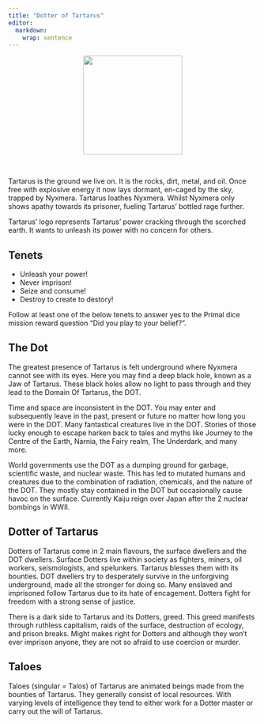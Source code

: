 ```yaml
---
title: "Dotter of Tartarus"
editor: 
  markdown: 
    wrap: sentence
---
```


<center>
![](images/Tartarus.png){style="width:200px"}
</center>

<br>

Tartarus is the ground we live on.
It is the rocks, dirt, metal, and oil.
Once free with explosive energy it now lays dormant, en-caged by the sky, trapped by Nyxmera.
Tartarus loathes Nyxmera.
Whilst Nyxmera only shows apathy towards its prisoner, fueling Tartarus’ bottled rage further.

Tartarus’ logo represents Tartarus' power cracking through the scorched earth.
It wants to unleash its power with no concern for others.

## Tenets

- Unleash your power!
- Never imprison!
- Seize and consume!
- Destroy to create to destory!

Follow at least one of the below tenets to answer yes to the Primal dice mission reward question "Did you play to your belief?".

## **The Dot**

The greatest presence of Tartarus is felt underground where Nyxmera cannot see with its eyes.
Here you may find a deep black hole, known as a Jaw of Tartarus.
These black holes allow no light to pass through and they lead to the Domain Of Tartarus, the DOT.

Time and space are inconsistent in the DOT.
You may enter and subsequently leave in the past, present or future no matter how long you were in the DOT.
Many fantastical creatures live in the DOT.
Stories of those lucky enough to escape harken back to tales and myths like Journey to the Centre of the Earth, Narnia, the Fairy realm, The Underdark, and many more.

World governments use the DOT as a dumping ground for garbage, scientific waste, and nuclear waste.
This has led to mutated humans and creatures due to the combination of radiation, chemicals, and the nature of the DOT.
They mostly stay contained in the DOT but occasionally cause havoc on the surface.
Currently Kaiju reign over Japan after the 2 nuclear bombings in WWII.

## **Dotter of Tartarus**

Dotters of Tartarus come in 2 main flavours, the surface dwellers and the DOT dwellers.
Surface Dotters live within society as fighters, miners, oil workers, seismologists, and spelunkers.
Tartarus blesses them with its bounties.
DOT dwellers try to desperately survive in the unforgiving underground, made all the stronger for doing so.
Many enslaved and imprisoned follow Tartarus due to its hate of encagement.
Dotters fight for freedom with a strong sense of justice.

There is a dark side to Tartarus and its Dotters, greed.
This greed manifests through ruthless capitalism, raids of the surface, destruction of ecology, and prison breaks.
Might makes right for Dotters and although they won’t ever imprison anyone, they are not so afraid to use coercion or murder.

## **Taloes**

Taloes (singular = Talos) of Tartarus are animated beings made from the bounties of Tartarus.
They generally consist of local resources.
With varying levels of intelligence they tend to either work for a Dotter master or carry out the will of Tartarus.
